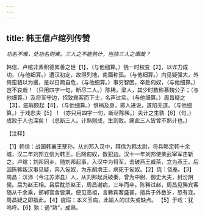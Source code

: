 ```yaml
---
---
---
```

title: 韩王信卢绾列传赞
---



*功名不难，处功名则难。三人之不能熟计，岂独三人之谓哉？*

韩信、卢绾非素积德累善之世【1】，（与他细算。）侥一时权变【2】，以诈力成功，（与他细算。）遭汉初定，故得列地，南面称孤。（与他细算。）内见疑强大，外倚蛮貊以为援，是以日疏自危，（与他细算。）事穷智困，卒赴匈奴，（与他细算。）岂不哀哉！（只用四字一句，断尽二人。）陈稀，梁人，其少时数称慕魏公子；（与他细算。）及将军守边，招致宾客而下士，名声过实。（与他细算。）周昌疑之【3】，疵瑕颇起【4】，（与他细算。）惧祸及身，邪人进说，遂陷无道。（与他细算。）于戏悲夫【5】！（亦只用四字一句，断尽陈豨。）夫计之生孰【6】（句。）成败于人也深矣！（总断三人。计熟则成，生则败。痛此三人皆曾不熟计也。）

【注释】

【1】韩信：战国韩襄王孽孙。从刘邦入汉中，拜信为韩太尉，将兵略定韩十余城，汉二年刘邦立信为韩王。后降匈奴，数犯边。汉十一年刘邦使柴武宰军击斩之。卢绾：刘邦同乡，随刘邦起事，入汉中为将军，击破燕王臧茶，立为燕王。后因陈豨叛汉事见疑，奔入匈奴，为东胡虏王，病死于匈奴。【2】侥：侥奉。【3】周昌：汉沛（今江苏沛县）人，从刘邦起兵破秦，曾为中尉、御史大夫，封汾阴侯。后为赵王相。吕后酖杀赵王，周昌谢病，三年而卒。陈豨过赵，周昌见豨宾客随从千余乘，邯郸官舍皆满。便见高祖，言豨宾客盛甚，擅兵于外数岁，恐有变。周昌疑之即指此。【4】疵瑕：本义玉病，此喻人的过失或缺点。
【5】于戏：犹呜呼。【6】孰：通“熟”，成熟。